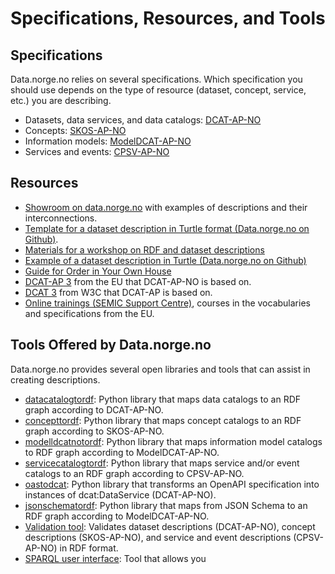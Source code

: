 # Specifications, Resources, and Tools

## Specifications

Data.norge.no relies on several specifications. Which specification you should use depends on the type of resource (dataset, concept, service, etc.) you are describing.

- Datasets, data services, and data catalogs: [DCAT-AP-NO](https://data.norge.no/specification/dcat-ap-no)
- Concepts: [SKOS-AP-NO](https://data.norge.no/specification/skos-ap-no-begrep)
- Information models: [ModelDCAT-AP-NO](https://data.norge.no/specification/modelldcat-ap-no)
- Services and events: [CPSV-AP-NO](https://data.norge.no/specification/cpsv-ap-no)

## Resources

- [Showroom on data.norge.no](https://data.norge.no/showroom/overview) with examples of descriptions and their interconnections.
- [Template for a dataset description in Turtle format (Data.norge.no on Github)](https://github.com/fellesdatakatalog/sikt-workshop/blob/main/example-template.ttl).
- [Materials for a workshop on RDF and dataset descriptions](https://github.com/fellesdatakatalog/sikt-workshop/blob/860e9b5b3d1596c2e97496d535056fc61115a4e5/ressurshefte/ressurshefte.md)
- [Example of a dataset description in Turtle (Data.norge.no on Github)](https://github.com/Informasjonsforvaltning/dcat-ap-no/blob/4d09617568f0f353b336ddd966b2228dc35f084e/examples/test.ttl)
- [Guide for Order in Your Own House](https://www.digdir.no/informasjonsforvaltning/veileder-orden-i-eget-hus/2716)
- [DCAT-AP 3](https://semiceu.github.io/DCAT-AP/releases/3.0.0/#DataService) from the EU that DCAT-AP-NO is based on.
- [DCAT 3](https://www.w3.org/TR/vocab-dcat-3/) from W3C that DCAT-AP is based on.
- [Online trainings (SEMIC Support Centre)](https://joinup.ec.europa.eu/collection/semic-support-centre/online-trainings), courses in the vocabularies and specifications from the EU.

## Tools Offered by Data.norge.no

Data.norge.no provides several open libraries and tools that can assist in creating descriptions.

- [datacatalogtordf](https://github.com/Informasjonsforvaltning/datacatalogtordf): Python library that maps data catalogs to an RDF graph according to DCAT-AP-NO.
- [concepttordf](https://github.com/Informasjonsforvaltning/concepttordf): Python library that maps concept catalogs to an RDF graph according to SKOS-AP-NO.
- [modelldcatnotordf](https://github.com/Informasjonsforvaltning/modelldcatnotordf): Python library that maps information model catalogs to RDF graph according to ModelDCAT-AP-NO.
- [servicecatalogtordf](https://github.com/Informasjonsforvaltning/servicecatalogtordf): Python library that maps service and/or event catalogs to an RDF graph according to CPSV-AP-NO.
- [oastodcat](https://github.com/Informasjonsforvaltning/oastodcat): Python library that transforms an OpenAPI specification into instances of dcat:DataService (DCAT-AP-NO).
- [jsonschematordf](https://github.com/Informasjonsforvaltning/jsonschematordf): Python library that maps from JSON Schema to an RDF graph according to ModelDCAT-AP-NO.
- [Validation tool](https://data.norge.no/validator): Validates dataset descriptions (DCAT-AP-NO), concept descriptions (SKOS-AP-NO), and service and event descriptions (CPSV-AP-NO) in RDF format.
- [SPARQL user interface](https://data.norge.no/sparql): Tool that allows you
